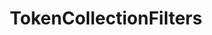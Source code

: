 ---
title: TokenCollectionFilters
openapi: ../sequence-metadata.json post /rpc/Metadata/TokenCollectionFilters
---